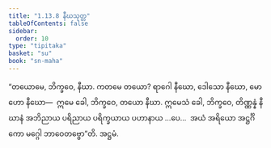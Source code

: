 ```yaml
---
title: "1.13.8 နီဃသုတ္တ"
tableOfContents: false
sidebar:
  order: 10
type: "tipitaka"
basket: "su"
book: "sn-maha"
---
```



<DynamicBreadcrumb />

<Division number="168" book="sn-maha">

<Paragraph number="324" book="sn-maha">
“တယောမေ, ဘိက္ခဝေ, နီဃာ. ကတမေ တယော? ရာဂေါ နီဃော, ဒေါသော နီဃော, မောဟော နီဃော—  ဣမေ ခေါ, ဘိက္ခဝေ, တယော နီဃာ. ဣမေသံ ခေါ, ဘိက္ခဝေ, တိဏ္ဏန္နံ နီဃာနံ အဘိညာယ ပရိညာယ ပရိက္ခယာယ ပဟာနာယ …ပေ…  အယံ အရိယော အဋ္ဌင်္ဂိကော မဂ္ဂေါ ဘာဝေတဗ္ဗော”တိ.

</Paragraph>
</Division>

<Paragraph number="325" type="center" book="sn-maha">
အဋ္ဌမံ.
</Paragraph>